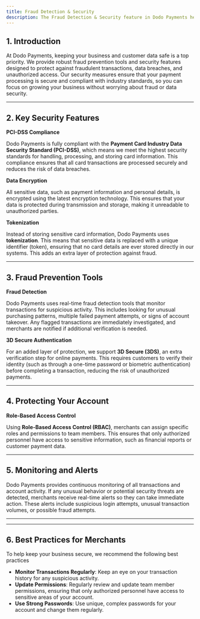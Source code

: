 ```yaml
---
title: Fraud Detection & Security
description: The Fraud Detection & Security feature in Dodo Payments helps merchants protect their business from fraudulent activities and secure customer transactions.
---
```


## **1. Introduction**

At Dodo Payments, keeping your business and customer data safe is a top priority. We provide robust fraud prevention tools and security features designed to protect against fraudulent transactions, data breaches, and unauthorized access. Our security measures ensure that your payment processing is secure and compliant with industry standards, so you can focus on growing your business without worrying about fraud or data security.

---

## **2. Key Security Features**

**PCI-DSS Compliance**

Dodo Payments is fully compliant with the **Payment Card Industry Data Security Standard (PCI-DSS)**, which means we meet the highest security standards for handling, processing, and storing card information. This compliance ensures that all card transactions are processed securely and reduces the risk of data breaches.

**Data Encryption**

All sensitive data, such as payment information and personal details, is encrypted using the latest encryption technology. This ensures that your data is protected during transmission and storage, making it unreadable to unauthorized parties.

**Tokenization**

Instead of storing sensitive card information, Dodo Payments uses **tokenization**. This means that sensitive data is replaced with a unique identifier (token), ensuring that no card details are ever stored directly in our systems. This adds an extra layer of protection against fraud.

---

## **3. Fraud Prevention Tools**

**Fraud Detection**

Dodo Payments uses real-time fraud detection tools that monitor transactions for suspicious activity. This includes looking for unusual purchasing patterns, multiple failed payment attempts, or signs of account takeover. Any flagged transactions are immediately investigated, and merchants are notified if additional verification is needed.

**3D Secure Authentication**

For an added layer of protection, we support **3D Secure (3DS)**, an extra verification step for online payments. This requires customers to verify their identity (such as through a one-time password or biometric authentication) before completing a transaction, reducing the risk of unauthorized payments.

---

## **4. Protecting Your Account**

**Role-Based Access Control**

Using **Role-Based Access Control (RBAC)**, merchants can assign specific roles and permissions to team members. This ensures that only authorized personnel have access to sensitive information, such as financial reports or customer payment data.

---

## **5. Monitoring and Alerts**

Dodo Payments provides continuous monitoring of all transactions and account activity. If any unusual behavior or potential security threats are detected, merchants receive real-time alerts so they can take immediate action. These alerts include suspicious login attempts, unusual transaction volumes, or possible fraud attempts.

---

---

## **6. Best Practices for Merchants**

To help keep your business secure, we recommend the following best practices

- **Monitor Transactions Regularly**: Keep an eye on your transaction history for any suspicious activity.
- **Update Permissions**: Regularly review and update team member permissions, ensuring that only authorized personnel have access to sensitive areas of your account.
- **Use Strong Passwords**: Use unique, complex passwords for your account and change them regularly.